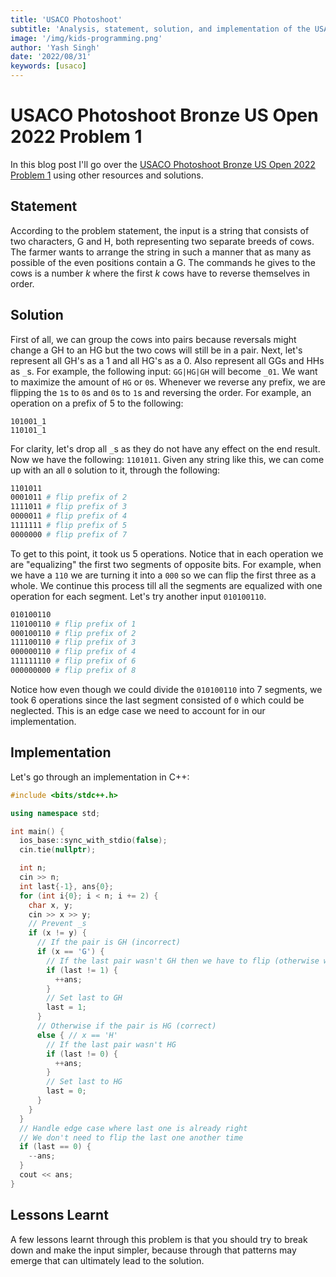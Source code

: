 ```yaml
---
title: 'USACO Photoshoot'
subtitle: 'Analysis, statement, solution, and implementation of the USACO US Open 2022 Bronze Problem 1, Photoshoot'
image: '/img/kids-programming.png'
author: 'Yash Singh'
date: '2022/08/31'
keywords: [usaco]
---
```


# USACO Photoshoot Bronze US Open 2022 Problem 1

In this blog post I'll go over the [USACO Photoshoot Bronze US Open 2022 Problem 1](http://usaco.org/index.php?page=viewproblem2&cpid=1227) using other resources and solutions.

## Statement

According to the problem statement, the input is a string that consists of two characters, G and H, both representing two separate breeds of cows. The farmer wants to arrange the string in such a manner that as many as possible of the even positions contain a G. The commands he gives to the cows is a number $k$ where the first $k$ cows have to reverse themselves in order.

## Solution

First of all, we can group the cows into pairs because reversals might change a GH to an HG but the two cows will still be in a pair. Next, let's represent all GH's as a 1 and all HG's as a 0. Also represent all GGs and HHs as `_`s. For example, the following input: `GG|HG|GH` will become `_01`. We want to maximize the amount of `HG` or `0`s. Whenever we reverse any prefix, we are flipping the `1`s to `0`s and `0`s to `1`s and reversing the order. For example, an operation on a prefix of 5 to the following:

```text
101001_1
110101_1
```

For clarity, let's drop all `_`s as they do not have any effect on the end result. Now we have the following: `1101011`. Given any string like this, we can come up with an all `0` solution to it, through the following:

```bash
1101011
0001011 # flip prefix of 2
1111011 # flip prefix of 3
0000011 # flip prefix of 4
1111111 # flip prefix of 5
0000000 # flip prefix of 7
```

To get to this point, it took us 5 operations. Notice that in each operation we are "equalizing" the first two segments of opposite bits. For example, when we have a `110` we are turning it into a `000` so we can flip the first three as a whole. We continue this process till all the segments are equalized with one operation for each segment. Let's try another input `010100110`.

```bash
010100110
110100110 # flip prefix of 1
000100110 # flip prefix of 2
111100110 # flip prefix of 3
000000110 # flip prefix of 4
111111110 # flip prefix of 6
000000000 # flip prefix of 8
```

Notice how even though we could divide the `010100110` into 7 segments, we took 6 operations since the last segment consisted of `0` which could be neglected. This is an edge case we need to account for in our implementation.

## Implementation

Let's go through an implementation in C++:

```cpp showLineNumbers
#include <bits/stdc++.h>

using namespace std;

int main() {
  ios_base::sync_with_stdio(false);
  cin.tie(nullptr);

  int n;
  cin >> n;
  int last{-1}, ans{0};
  for (int i{0}; i < n; i += 2) {
    char x, y;
    cin >> x >> y;
    // Prevent _s
    if (x != y) {
      // If the pair is GH (incorrect)
      if (x == 'G') {
        // If the last pair wasn't GH then we have to flip (otherwise we can group)
        if (last != 1) {
          ++ans;
        }
        // Set last to GH
        last = 1;
      }
      // Otherwise if the pair is HG (correct)
      else { // x == 'H'
        // If the last pair wasn't HG
        if (last != 0) {
          ++ans;
        }
        // Set last to HG
        last = 0;
      }
    }
  }
  // Handle edge case where last one is already right
  // We don't need to flip the last one another time
  if (last == 0) {
    --ans;
  }
  cout << ans;
}
```

## Lessons Learnt

A few lessons learnt through this problem is that you should try to break down and make the input simpler, because through that patterns may emerge that can ultimately lead to the solution.

